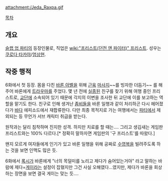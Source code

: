 attachment:/Jeda_Raxpa.gif

[[목차]]

== 개요 ==
[[슬랩 업 파티]]의 등장인물로, 직업은 [[wiki:"프리스트(던전 앤 파이터)" 프리스트]]. 성우는 [[쿠로다 타카야]]/[[엄상현]].

== 작중 행적 ==
6화에서 첫 등장. 몸을 다친 [[바론 아벨]]을 위해 [[근육]] [[마사지]]~~를 빙자한 더듬기~~ 를 해주어 바론에게 [[트라우마]]를 주었다. 몇 년 전에 [[실종]]된 친구를 찾기 위해 여행 중인 프리스트로, [[교단]]에 소속되어 있기 때문에 각지의 이변을 조사한 뒤 교단에 이를 보고하는 역할을 맡기도 한다. 친구로 인해 생겨난 [[좀비]]들을 바론 일행과 같이 처리하곤 다시 헤어졌다가 [[바다]] 에피소드에서 재합류한다. 다만 최종 목적지로 가는 여행에서는 [[파티]]에서 제외되는 등 무언가 서브 캐릭터 취급을 받는다.

원작과는 달리 침착하며 진지한 성격. 하지만 치료를 할 때는…. 그리고 생김새는 게임판 프리스트와는 100% 다르다.[* 정확히 말하자면 게임판의 '구 프리스트'를 따왔다.]

왠지 모르게 여자들에게 인기가 있고 바론 일행을 위해 공짜로 [[수영복]]을 빌려주도록 하는 것을 보면 인맥도 많은 듯.

6화에서 [[록시]]가 바론에게 "너의 목덜미를 노리고 제다가 숨어있는거야" 라고 말하는 바람에 제다=[[게이]]라는 설정이 잡혔지만 그건 사실 오해였다…였지만, 제다가 바론을 회상하는 장면을 보면 결국 게이는 맞는 듯….
